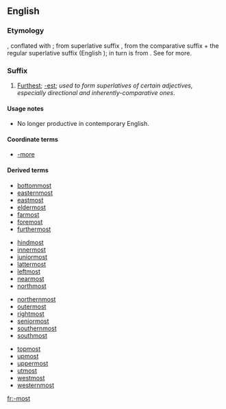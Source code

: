 {{also|most}}
==English==

===Etymology===
{{etyl|ang|en}} {{m|ang|-mest}}, conflated with {{m|en|most}}; from {{etyl|gem-pro|en}} superlative suffix {{m|gem-pro|*-umistaz}}, from the comparative suffix {{m|gem-pro|*-umô}} + the regular superlative suffix {{m|gem-pro|*-istaz}} (English {{m|en|-est}}); {{m|gem-pro|*-umô}} in turn is from {{etyl|ine-pro|en}} {{m|ine-pro|*-mHo-}}. See {{m|en|foremost}} for more.

===Suffix===
{{en-suffix}}

# [[furthest|Furthest]]; [[-est]]; ''used to form superlatives of certain adjectives, especially directional and inherently-comparative ones''.

====Usage notes====
* No longer productive in contemporary English.

====Coordinate terms====
* [[-more]]

====Derived terms====
{{suffixsee|en}}
{{rel-top4|Derived terms}}
* [[bottommost]]
* [[easternmost]]
* [[eastmost]]
* [[eldermost]]
* [[farmost]]
* [[foremost]]
* [[furthermost]]
{{rel-mid4}}
* [[hindmost]]
* [[innermost]]
* [[juniormost]]
* [[lattermost]]
* [[leftmost]]
* [[nearmost]]
* [[northmost]]
{{rel-mid4}}
* [[northernmost]]
* [[outermost]]
* [[rightmost]]
* [[seniormost]]
* [[southernmost]]
* [[southmost]]
{{rel-mid4}}
* [[topmost]]
* [[upmost]]
* [[uppermost]]
* [[utmost]]
* [[westmost]]
* [[westernmost]]
{{rel-bottom}}

[[fr:-most]]